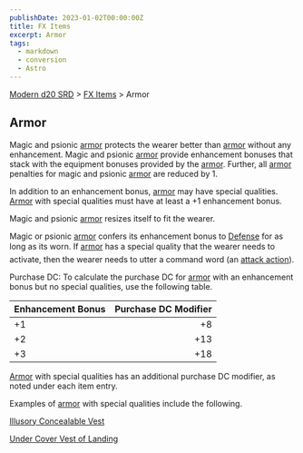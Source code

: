 ```yaml
---
publishDate: 2023-01-02T00:00:00Z
title: FX Items
excerpt: Armor
tags:
  - markdown
  - conversion
  - Astro
---
```


[Modern d20 SRD](/#modernD20) > [FX Items](modern-d20-srd-fx-items-index) > Armor

## Armor

Magic and psionic [armor](modern-d20-srd-equipment-armor-general) protects the wearer better than [armor](modern-d20-srd-equipment-armor-general) without any enhancement. Magic and psionic [armor](modern-d20-srd-equipment-armor-general) provide enhancement bonuses that stack with the equipment bonuses provided by the [armor](modern-d20-srd-equipment-armor-general). Further, all [armor](modern-d20-srd-equipment-armor-general) penalties for magic and psionic [armor](modern-d20-srd-equipment-armor-general) are reduced by 1.

In addition to an enhancement bonus, [armor](modern-d20-srd-equipment-armor-general) may have special qualities. [Armor](modern-d20-srd-equipment-armor-general) with special qualities must have at least a +1 enhancement bonus.

Magic and psionic [armor](modern-d20-srd-equipment-armor-general) resizes itself to fit the wearer.

Magic or psionic [armor](modern-d20-srd-equipment-armor-general) confers its enhancement bonus to [Defense](modern-d20-srd-combat-defense) for as long as its worn. If [armor](modern-d20-srd-equipment-armor-general) has a special quality that the wearer needs to activate, then the wearer needs to utter a command word (an [attack action](modern-d20-srd-combat-attack-actions)).

Purchase DC: To calculate the purchase DC for [armor](modern-d20-srd-equipment-armor-general) with an enhancement bonus but no special qualities, use the following table.

| Enhancement Bonus | Purchase DC Modifier |
| :---------------- | -------------------: |
| +1                |                   +8 |
| +2                |                  +13 |
| +3                |                  +18 |

[Armor](modern-d20-srd-equipment-armor-general) with special qualities has an additional purchase DC modifier, as noted under each item entry.

Examples of [armor](modern-d20-srd-equipment-armor-general) with special qualities include the following.

[Illusory Concealable Vest](modern-d20-srd-fx-items-illusory-concealable-vest)

[Under Cover Vest of Landing](modern-d20-srd-fx-items-undercover-vest-of-landing)
